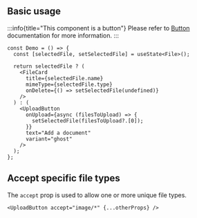 
## Basic usage

:::info{title="This component is a button"}
Please refer to [Button](/docs/components/button) documentation for more
information.
:::

<Preview>
  <DemoUploadButton />
</Preview>

```tsx sandbox
const Demo = () => {
  const [selectedFile, setSelectedFile] = useState<File>();

  return selectedFile ? (
    <FileCard
      title={selectedFile.name}
      mimeType={selectedFile.type}
      onDelete={() => setSelectedFile(undefined)}
    />
  ) : (
    <UploadButton
      onUpload={async (filesToUpload) => {
        setSelectedFile(filesToUpload?.[0]);
      }}
      text="Add a document"
      variant="ghost"
    />
  );
};
```

## Accept specific file types

The `accept` prop is used to allow one or more unique file types.

<Preview>
  <DemoUploadButton withAccept />
</Preview>

```tsx
<UploadButton accept="image/*" {...otherProps} />
```
